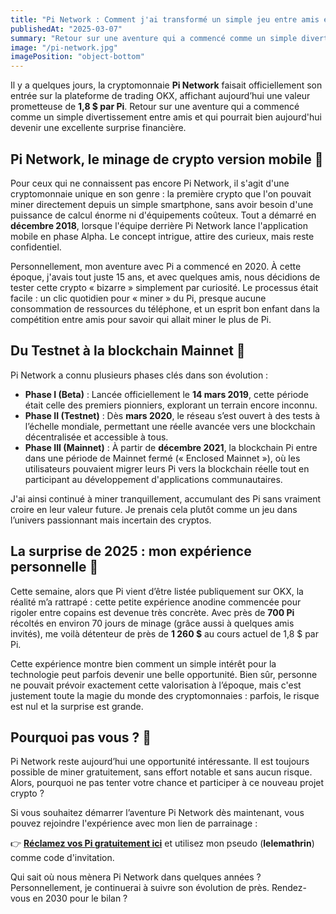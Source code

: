 ```yaml
---
title: "Pi Network : Comment j'ai transformé un simple jeu entre amis en crypto rentable"
publishedAt: "2025-03-07"
summary: "Retour sur une aventure qui a commencé comme un simple divertissement entre amis et qui pourrait bien aujourd'hui devenir une excellente surprise financière."
image: "/pi-network.jpg"
imagePosition: "object-bottom"
---
```


Il y a quelques jours, la cryptomonnaie **Pi Network** faisait officiellement son entrée sur la plateforme de trading OKX, affichant aujourd’hui une valeur prometteuse de **1,8 $ par Pi**. Retour sur une aventure qui a commencé comme un simple divertissement entre amis et qui pourrait bien aujourd'hui devenir une excellente surprise financière.

## Pi Network, le minage de crypto version mobile 📱

Pour ceux qui ne connaissent pas encore Pi Network, il s'agit d'une cryptomonnaie unique en son genre : la première crypto que l'on pouvait miner directement depuis un simple smartphone, sans avoir besoin d'une puissance de calcul énorme ni d'équipements coûteux. Tout a démarré en **décembre 2018**, lorsque l'équipe derrière Pi Network lance l'application mobile en phase Alpha. Le concept intrigue, attire des curieux, mais reste confidentiel.

Personnellement, mon aventure avec Pi a commencé en 2020. À cette époque, j'avais tout juste 15 ans, et avec quelques amis, nous décidions de tester cette crypto « bizarre » simplement par curiosité. Le processus était facile : un clic quotidien pour « miner » du Pi, presque aucune consommation de ressources du téléphone, et un esprit bon enfant dans la compétition entre amis pour savoir qui allait miner le plus de Pi.

## Du Testnet à la blockchain Mainnet 🔗

Pi Network a connu plusieurs phases clés dans son évolution :

- **Phase I (Beta)** : Lancée officiellement le **14 mars 2019**, cette période était celle des premiers pionniers, explorant un terrain encore inconnu.
- **Phase II (Testnet)** : Dès **mars 2020**, le réseau s’est ouvert à des tests à l’échelle mondiale, permettant une réelle avancée vers une blockchain décentralisée et accessible à tous.
- **Phase III (Mainnet)** : À partir de **décembre 2021**, la blockchain Pi entre dans une période de Mainnet fermé (« Enclosed Mainnet »), où les utilisateurs pouvaient migrer leurs Pi vers la blockchain réelle tout en participant au développement d'applications communautaires.

J'ai ainsi continué à miner tranquillement, accumulant des Pi sans vraiment croire en leur valeur future. Je prenais cela plutôt comme un jeu dans l’univers passionnant mais incertain des cryptos.

## La surprise de 2025 : mon expérience personnelle 🎉

Cette semaine, alors que Pi vient d’être listée publiquement sur OKX, la réalité m’a rattrapé : cette petite expérience anodine commencée pour rigoler entre copains est devenue très concrète. Avec près de **700 Pi** récoltés en environ 70 jours de minage (grâce aussi à quelques amis invités), me voilà détenteur de près de **1 260 $** au cours actuel de 1,8 $ par Pi.

Cette expérience montre bien comment un simple intérêt pour la technologie peut parfois devenir une belle opportunité. Bien sûr, personne ne pouvait prévoir exactement cette valorisation à l’époque, mais c'est justement toute la magie du monde des cryptomonnaies : parfois, le risque est nul et la surprise est grande.

## Pourquoi pas vous ? 🚀

Pi Network reste aujourd’hui une opportunité intéressante. Il est toujours possible de miner gratuitement, sans effort notable et sans aucun risque. Alors, pourquoi ne pas tenter votre chance et participer à ce nouveau projet crypto ?

Si vous souhaitez démarrer l’aventure Pi Network dès maintenant, vous pouvez rejoindre l'expérience avec mon lien de parrainage :

👉 [**Réclamez vos Pi gratuitement ici**](https://minepi.com/lelemathrin) et utilisez mon pseudo (**lelemathrin**) comme code d'invitation.

Qui sait où nous mènera Pi Network dans quelques années ? Personnellement, je continuerai à suivre son évolution de près. Rendez-vous en 2030 pour le bilan ?